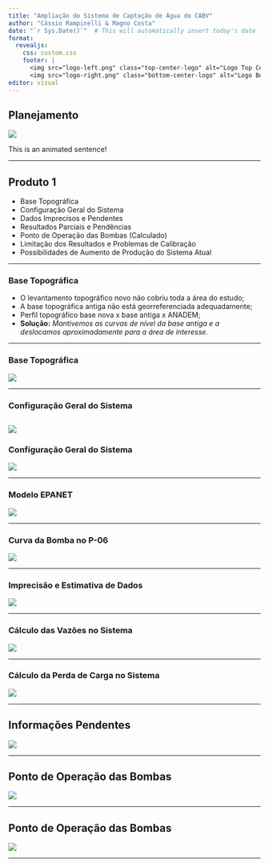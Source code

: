 ---
title: "Ampliação do Sistema de Captação de Água do CABV"
author: "Cássio Rampinelli & Magno Costa"
date: "`r Sys.Date()`"  # This will automatically insert today's date
format: 
  revealjs:
    css: custom.css
    footer: |
      <img src="logo-left.png" class="top-center-logo" alt="Logo Top Center">
      <img src="logo-right.png" class="bottom-center-logo" alt="Logo Bottom Center">
editor: visual
---

## Planejamento


  ![](images/Figura1.png){.figure-large}
  
<div class="animated-text" id="fade-text">This is an animated sentence!</div>

---

## Produto 1

- Base Topográfica
- Configuração Geral do Sistema
- Dados Imprecisos e Pendentes
- Resultados Parciais e Pendências
- Ponto de Operação das Bombas (Calculado)
- Limitação dos Resultados e Problemas de Calibração
- Possibilidades de Aumento de Produção do Sistema Atual

---

### Base Topográfica

- O levantamento topográfico novo não cobriu toda a área do    estudo;
- A base topográfica antiga não está georreferenciada         adequadamente;
- Perfil topográfico base nova x base antiga x ANADEM;
- **Solução:** *Mantivemos as curvas de nível da base antiga e a     deslocamos aproximadamente para a área de interesse.*

---

### Base Topográfica


  ![](images/Figura2.png){.figure-large}


---

### Configuração Geral do Sistema

  ![](images/Figura3.png){.figure-large}
---

### Configuração Geral do Sistema


  ![](images/Figura4.png){.figure-large}


---


### Modelo EPANET

 ![](images/Figura5.png){.figure-large}

---

### Curva da Bomba no P-06

![](images/Figura6.png){.figure-large}

---

### Imprecisão e Estimativa de Dados

![](images/Figura7.png){.figure-large}

---

### Cálculo das Vazões no Sistema

![](images/Figura8.png){.figure-large}

---

### Cálculo da Perda de Carga no Sistema

![](images/Figura9.png){.figure-large}

---

## Informações Pendentes

![](images/Figura10.png){.figure-large}

---

## Ponto de Operação das Bombas

![](images/Figura11.png){.figure-large}

---

## Ponto de Operação das Bombas

![](images/Figura12.png){.figure-large}

---